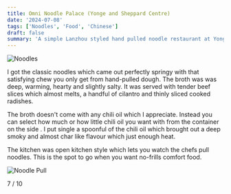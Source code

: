```yaml
---
title: Omni Noodle Palace (Yonge and Sheppard Centre)
date: '2024-07-08'
tags: ['Noodles', 'Food', 'Chinese']
draft: false
summary: 'A simple Lanzhou styled hand pulled noodle restaurant at Yonge and Sheppard'
---
```


![Noodles](https://ajpeng-ca-public.s3.us-east-2.amazonaws.com/IMG_7429.jpg)

I got the classic noodles which came out perfectly springy with that satisfying chew you only get from hand-pulled dough. The broth was was deep, warming, hearty and slightly salty. It was served with tender beef slices which almost melts, a handful of cilantro and thinly sliced cooked radishes.

The broth doesn't come with any chili oil which I appreciate. Instead you can select how much or how little chili oil you want with from the container on the side . I put single a spoonful of the chili oil which brought out a deep smoky and almost char like flavour which just enough heat.

The kitchen was open kitchen style which lets you watch the chefs pull noodles. This is the spot to go when you want no-frills comfort food.

![Noodle Pull](https://ajpeng-ca-public.s3.us-east-2.amazonaws.com/IMG_7430.jpg)

7 / 10
